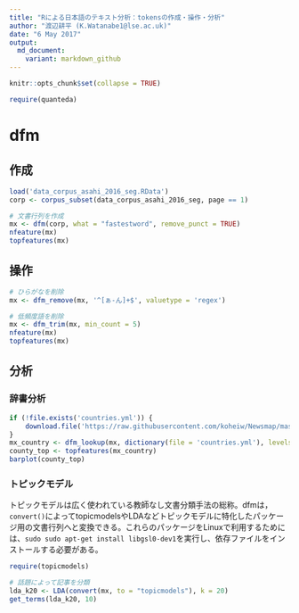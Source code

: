 ```yaml
---
title: "Rによる日本語のテキスト分析：tokensの作成・操作・分析"
author: "渡辺耕平 (K.Watanabe1@lse.ac.uk)"
date: "6 May 2017"
output:
  md_document:
    variant: markdown_github
---
```


```r
knitr::opts_chunk$set(collapse = TRUE)
```

```r
require(quanteda)
```
# dfm

## 作成
```r
load('data_corpus_asahi_2016_seg.RData')
corp <- corpus_subset(data_corpus_asahi_2016_seg, page == 1)

# 文書行列を作成
mx <- dfm(corp, what = "fastestword", remove_punct = TRUE)
nfeature(mx)
topfeatures(mx)
```

## 操作

```r
# ひらがなを削除
mx <- dfm_remove(mx, '^[ぁ-ん]+$', valuetype = 'regex')

# 低頻度語を削除
mx <- dfm_trim(mx, min_count = 5)
nfeature(mx)
topfeatures(mx)
```


## 分析

### 辞書分析
```r
if (!file.exists('countries.yml')) {
    download.file('https://raw.githubusercontent.com/koheiw/Newsmap/master/data/japanese.yml', 'countries.yml')
}
mx_country <- dfm_lookup(mx, dictionary(file = 'countries.yml'), levels = 3)
county_top <- topfeatures(mx_country)
barplot(county_top)
```


### トピックモデル
トピックモデルは広く使われている教師なし文書分類手法の総称。dfmは，`convert()`によってtopicmodelsやLDAなどトピックモデルに特化したパッケージ用の文書行列へと変換できる。これらのパッケージをLinuxで利用するためには、`sudo sudo apt-get install libgsl0-dev1`を実行し、依存ファイルをインストールする必要がある。

```r

require(topicmodels)

# 話題によって記事を分類
lda_k20 <- LDA(convert(mx, to = "topicmodels"), k = 20)
get_terms(lda_k20, 10)


```



